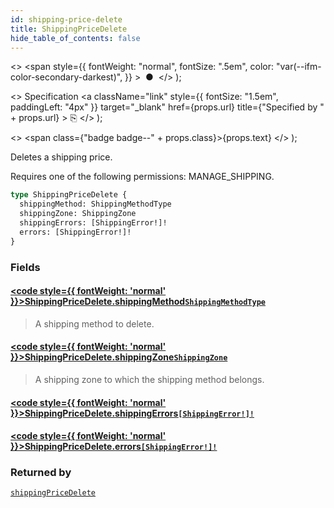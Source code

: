 ```yaml
---
id: shipping-price-delete
title: ShippingPriceDelete
hide_table_of_contents: false
---
```


  <>
    <span
      style={{
        fontWeight: "normal",
        fontSize: ".5em",
        color: "var(--ifm-color-secondary-darkest)",
      }}
    >
      &nbsp;●&nbsp;
    </span>
  </>
);

  <>
    Specification
    <a
      className="link"
      style={{ fontSize: "1.5em", paddingLeft: "4px" }}
      target="\_blank"
      href={props.url}
      title={"Specified by " + props.url}
    >
      ⎘
    </a>
  </>
);

  <>
    <span class={"badge badge--" + props.class}>{props.text}</span>
  </>
);

Deletes a shipping price.

Requires one of the following permissions: MANAGE_SHIPPING.

```graphql
type ShippingPriceDelete {
  shippingMethod: ShippingMethodType
  shippingZone: ShippingZone
  shippingErrors: [ShippingError!]!
  errors: [ShippingError!]!
}
```

### Fields

#### [<code style={{ fontWeight: 'normal' }}>ShippingPriceDelete.<b>shippingMethod</b></code>](#)<Bullet />[`ShippingMethodType`](../../api-reference/objects/shipping-method-type) <Badge class="secondary" text="object"/>

> A shipping method to delete.

#### [<code style={{ fontWeight: 'normal' }}>ShippingPriceDelete.<b>shippingZone</b></code>](#)<Bullet />[`ShippingZone`](../../api-reference/objects/shipping-zone) <Badge class="secondary" text="object"/>

> A shipping zone to which the shipping method belongs.

#### [<code style={{ fontWeight: 'normal' }}>ShippingPriceDelete.<b>shippingErrors</b></code>](#)<Bullet />[`[ShippingError!]!`](../../api-reference/objects/shipping-error) <Badge class="secondary" text="non-null"/> <Badge class="secondary" text="object"/>

>

#### [<code style={{ fontWeight: 'normal' }}>ShippingPriceDelete.<b>errors</b></code>](#)<Bullet />[`[ShippingError!]!`](../../api-reference/objects/shipping-error) <Badge class="secondary" text="non-null"/> <Badge class="secondary" text="object"/>

>

### Returned by

[`shippingPriceDelete`](../../api-reference/mutations/shipping-price-delete) <Badge class="secondary" text="mutation"/>
